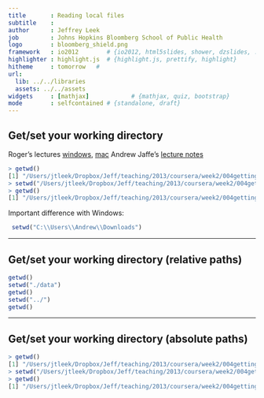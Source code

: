 ```yaml
---
title       : Reading local files
subtitle    : 
author      : Jeffrey Leek 
job         : Johns Hopkins Bloomberg School of Public Health
logo        : bloomberg_shield.png
framework   : io2012        # {io2012, html5slides, shower, dzslides, ...}
highlighter : highlight.js  # {highlight.js, prettify, highlight}
hitheme     : tomorrow   # 
url:
  lib: ../../libraries
  assets: ../../assets
widgets     : [mathjax]            # {mathjax, quiz, bootstrap}
mode        : selfcontained # {standalone, draft}
---
```


## Get/set your working directory

Roger's lectures [windows](http://www.youtube.com/watch?v=XBcvH1BpIBo&list=PLjTlxb-wKvXNSDfcKPFH2gzHGyjpeCZmJ&index=2), [mac](http://www.youtube.com/watch?v=8xT3hmJQskU&list=PLjTlxb-wKvXNSDfcKPFH2gzHGyjpeCZmJ&index=1)
Andrew Jaffe's [lecture notes](https://dl.dropbox.com/u/7710864/courseraPublic/otherResources/lecture1/index.html)

```r
> getwd()
[1] "/Users/jtleek/Dropbox/Jeff/teaching/2013/coursera/week2/004gettingData1"
> setwd("/Users/jtleek/Dropbox/Jeff/teaching/2013/coursera/week2/004gettingData1/data")
> getwd()
[1] "/Users/jtleek/Dropbox/Jeff/teaching/2013/coursera/week2/004gettingData1/data"
```

Important difference with Windows: 

```r
 setwd("C:\\Users\\Andrew\\Downloads")
```


---

## Get/set your working directory (relative paths)

```r
getwd()
setwd("./data")
getwd()
setwd("../")
getwd()
```


---

## Get/set your working directory (absolute paths)

```r
> getwd()
[1] "/Users/jtleek/Dropbox/Jeff/teaching/2013/coursera/week2/004gettingData1"
> setwd("/Users/jtleek/Dropbox/Jeff/teaching/2013/coursera/week2/004gettingData1/data")
> getwd()
[1] "/Users/jtleek/Dropbox/Jeff/teaching/2013/coursera/week2/004gettingData1/data"
```
